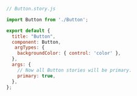```js
// Button.story.js

import Button from './Button';

export default {
  title: "Button",
  component: Button,
   argTypes: {
    backgroundColor: { control: 'color' },
  },
  args: {
    // Now all Button stories will be primary.
    primary: true,
  },
};

```